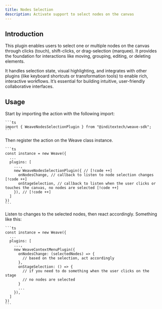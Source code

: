 ```yaml
---
title: Nodes Selection
description: Activate support to select nodes on the canvas
---
```



## Introduction

This plugin enables users to select one or multiple nodes on the canvas through
clicks (touch), shift-clicks, or drag-selection (marquee). It provides the foundation
for interactions like moving, grouping, editing, or deleting elements.

It handles selection state, visual highlighting, and integrates with other
plugins (like keyboard shortcuts or transformation tools) to enable rich, interactive
workflows. It’s essential for building intuitive, user-friendly collaborative
interfaces.

## Usage

<Accordions className="bg-transparent">
  <Accordion title="1. Import the plugin" id="import-plugin">
    Start by importing the action with the following import:

    ```ts
    import { WeaveNodesSelectionPlugin } from "@inditextech/weave-sdk";
    ```

  </Accordion>
  <Accordion title="2. Register the plugin" id="register-plugin">
    Then register the action on the Weave class instance.

    ```ts
    const instance = new Weave({
      ...
      plugins: [
        ...,
        new WeaveNodesSelectionPlugin({ // [!code ++]
          onNodesChange, // callback to listen to node selection changes [!code ++]
          onStageSelection, // callback to listen when the user clicks or touches the canvas, no nodes are selected [!code ++]
        }), // [!code ++]
      ]
    })
    ```

  </Accordion>
  <Accordion title="3. Use the plugin" id="use-the-plugin">
    Listen to changes to the selected nodes, then react accordingly. Something like
    this:
    
    ```ts
    const instance = new Weave({
      ...
      plugins: [
        ...,
        new WeaveContextMenuPlugin({
          onNodesChange: (selectedNodes) => {
            // based on the selection, act accordingly
          },
          onStageSelection: () => {
            // if you need to do something when the user clicks on the stage
            // no nodes are selected
          }
          ...
        }),
      ]
    })
    ```
  </Accordion>
</Accordions>
